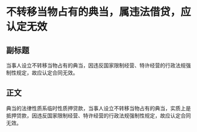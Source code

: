# 不转移当物占有的典当，属违法借贷，应认定无效
## 副标题
当事人设立不转移当物占有的典当，因违反国家限制经营、特许经营的行政法规强制性规定，故应认定合同无效。
## 正文
典当的法律性质系临时性质押贷款，当事人设立不转移当物占有的典当，实质上是抵押贷款，因违反国家限制经营、特许经营的行政法规强制性规定，故应认定合同无效。